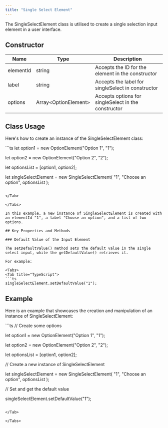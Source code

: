 ```yaml
---
title: "Single Select Element"
---
```


The SingleSelectElement class is utilised to create a single selection input element in a user interface.

## Constructor

| Name      | Type                  | Description                                         |
| --------- | --------------------- | --------------------------------------------------- |
| elementId | string                | Accepts the ID for the element in the constructor   |
| label     | string                | Accepts the label for singleSelect in constructor   |
| options   | Array\<OptionElement> | Accepts options for singleSelect in the constructor |

## Class Usage

Here's how to create an instance of the SingleSelectElement class:

<Tabs>
<Tab title="TypeScript">
```ts
let option1 = new OptionElement("Option 1", "1");

let option2 = new OptionElement("Option 2", "2");

let optionsList = [option1, option2];

let singleSelectElement = new SingleSelectElement(
  "1",
  "Choose an option",
  optionsList
);
```

</Tab>

</Tabs>

In this example, a new instance of SingleSelectElement is created with an elementId "1", a label "Choose an option", and a list of two options.

## Key Properties and Methods

### Default Value of the Input Element

The setDefaultValue() method sets the default value in the single select input, while the getDefaultValue() retrieves it.

For example:

<Tabs>
<Tab title="TypeScript">
```ts
singleSelectElement.setDefaultValue("1");
```

</Tab>

</Tabs>

## Example

Here is an example that showcases the creation and manipulation of an instance of SingleSelectElement:

<Tabs>
<Tab title="TypeScript">
```ts
// Create some options

let option1 = new OptionElement("Option 1", "1");

let option2 = new OptionElement("Option 2", "2");

let optionsList = [option1, option2];

// Create a new instance of SingleSelectElement

let singleSelectElement = new SingleSelectElement(
  "1",
  "Choose an option",
  optionsList
);

// Set and get the default value

singleSelectElement.setDefaultValue("1");
```

</Tab>

</Tabs>
